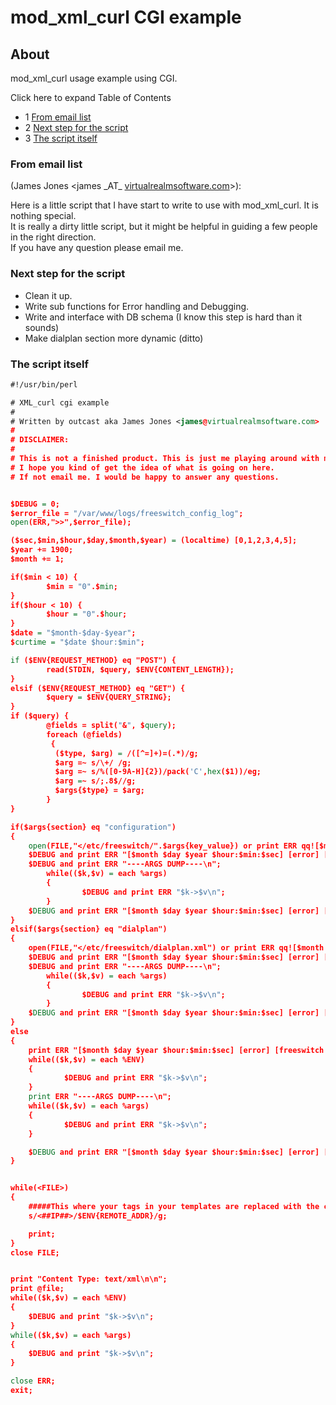 
# mod_xml_curl CGI example 

 

## About

mod\_xml\_curl usage example using CGI.

Click here to expand Table of Contents

* 1 [From email list](#xml_curl-cgi-example)
* 2 [Next step for the script](#next-step-for-the-script)
* 3 [The script itself](#xml_curl-cgi-example)

### From email list

(James Jones \<james \_AT\_ [virtualrealmsoftware.com](http://virtualrealmsoftware.com)\>):

Here is a little script that I have start to write to use with mod\_xml\_curl. It is nothing special.  
It is really a dirty little script, but it might be helpful in guiding a few people in the right direction.  
If you have any question please email me.

### Next step for the script

* Clean it up.
* Write sub functions for Error handling and Debugging.
* Write and interface with DB schema (I know this step is hard than it sounds)
* Make dialplan section more dynamic (ditto)

### The script itself

```xml
#!/usr/bin/perl

# XML_curl cgi example
#
# Written by outcast aka James Jones <james@virtualrealmsoftware.com>
#
# DISCLAIMER:
#
# This is not a finished product. This is just me playing around with mod_xml_curl.
# I hope you kind of get the idea of what is going on here.
# If not email me. I would be happy to answer any questions.


$DEBUG = 0;
$error_file = "/var/www/logs/freeswitch_config_log";
open(ERR,">>",$error_file);

($sec,$min,$hour,$day,$month,$year) = (localtime) [0,1,2,3,4,5];
$year += 1900;
$month += 1;

if($min < 10) {
        $min = "0".$min;
}
if($hour < 10) {
        $hour = "0".$hour;
}
$date = "$month-$day-$year";
$curtime = "$date $hour:$min";

if ($ENV{REQUEST_METHOD} eq "POST") {
        read(STDIN, $query, $ENV{CONTENT_LENGTH});
}
elsif ($ENV{REQUEST_METHOD} eq "GET") {
        $query = $ENV{QUERY_STRING};
}
if ($query) {
        @fields = split("&", $query);
        foreach (@fields)
         {
          ($type, $arg) = /([^=]+)=(.*)/g;
          $arg =~ s/\+/ /g;
          $arg =~ s/%([0-9A-H]{2})/pack('C',hex($1))/eg;
          $arg =~ s/;.8$//g;
          $args{$type} = $arg;
        }
}

if($args{section} eq "configuration")
{
	open(FILE,"</etc/freeswitch/".$args{key_value}) or print ERR qq![$month $day $year $hour:$min:$sec] [error] [freeswitch xml] Could not find file : $args{key_value}!;
	$DEBUG and print ERR "[$month $day $year $hour:$min:$sec] [error] [freeswitch xml] -----BEGIN DEBUG-----\n";
	$DEBUG and print ERR "----ARGS DUMP----\n";
        while(($k,$v) = each %args)
        {
                $DEBUG and print ERR "$k->$v\n";
        }
	$DEBUG and print ERR "[$month $day $year $hour:$min:$sec] [error] [freeswitch xml] -----END DEBUG-----\n";
}
elsif($args{section} eq "dialplan")
{
	open(FILE,"</etc/freeswitch/dialplan.xml") or print ERR qq![$month $day $year $hour:$min:$sec] [error] [freeswitch xml] Could not find file : /etc/freeswitch/dialplan.xml!;
	$DEBUG and print ERR "[$month $day $year $hour:$min:$sec] [error] [freeswitch xml] -----BEGIN DEBUG-----\n";
	$DEBUG and print ERR "----ARGS DUMP----\n";
        while(($k,$v) = each %args)
        {
                $DEBUG and print ERR "$k->$v\n";
        }
	$DEBUG and print ERR "[$month $day $year $hour:$min:$sec] [error] [freeswitch xml] -----END DEBUG-----\n";
}
else
{
	print ERR "[$month $day $year $hour:$min:$sec] [error] [freeswitch xml] -----BEGIN DEBUG-----\n";
	while(($k,$v) = each %ENV)
	{
        	$DEBUG and print ERR "$k->$v\n";
	}
	print ERR "----ARGS DUMP----\n";
	while(($k,$v) = each %args)
	{
        	$DEBUG and print ERR "$k->$v\n";
	}

	$DEBUG and print ERR "[$month $day $year $hour:$min:$sec] [error] [freeswitch xml] -----END DEBUG-----\n";
}


while(<FILE>)
{
	#####This where your tags in your templates are replaced with the correct data.
	s/<##IP##>/$ENV{REMOTE_ADDR}/g;

	print;
}
close FILE;


print "Content Type: text/xml\n\n";
print @file;
while(($k,$v) = each %ENV)
{
	$DEBUG and print "$k->$v\n";
}
while(($k,$v) = each %args)
{
	$DEBUG and print "$k->$v\n";
}

close ERR;
exit;
```


